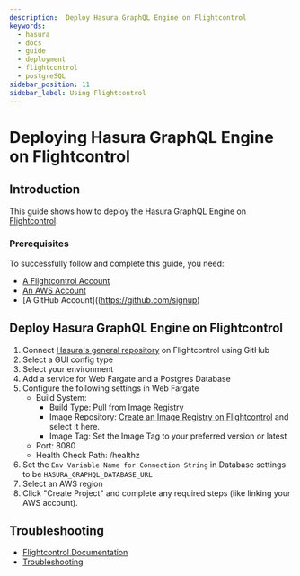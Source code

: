 ```yaml
---
description:  Deploy Hasura GraphQL Engine on Flightcontrol
keywords:
  - hasura
  - docs
  - guide
  - deployment
  - flightcontrol 
  - postgreSQL
sidebar_position: 11
sidebar_label: Using Flightcontrol 
---
```


# Deploying Hasura GraphQL Engine on Flightcontrol 

## Introduction

This guide shows how to deploy the Hasura GraphQL Engine on [Flightcontrol](https://www.flightcontrol.dev/?ref=hasura).

### Prerequisites

To successfully follow and complete this guide, you need:

- [A Flightcontrol Account](https://www.flightcontrol.dev/?ref=hasura)
- [An AWS Account](https://aws.amazon.com/)
- [A GitHub Account]((https://github.com/signup)

## Deploy Hasura GraphQL Engine on Flightcontrol 

1. Connect [Hasura's general repository](https://github.com/hasura/graphql-example-apps) on Flightcontrol using GitHub
2. Select a GUI config type
3. Select your environment
4. Add a service for Web Fargate and a Postgres Database
5. Configure the following settings in Web Fargate
      - Build System:
          - Build Type: Pull from Image Registry
          - Image Repository: [Create an Image Registry on Flightcontrol](https://www.flightcontrol.dev/docs/getting-started/docker/deploying-docker-hub/?ref=hasura) and select it here.
          - Image Tag: Set the Image Tag to your preferred version or latest
      - Port: 8080
      - Health Check Path: /healthz
6. Set the `Env Variable Name for Connection String` in Database settings to be `HASURA_GRAPHQL_DATABASE_URL`
7. Select an AWS region
8. Click "Create Project" and complete any required steps (like linking your AWS account).


## Troubleshooting

- [Flightcontrol Documentation](https://www.flightcontrol.dev/docs?ref=docs-hasura)
- [Troubleshooting](https://www.flightcontrol.dev/docs/troubleshooting?ref=docs-hasura)